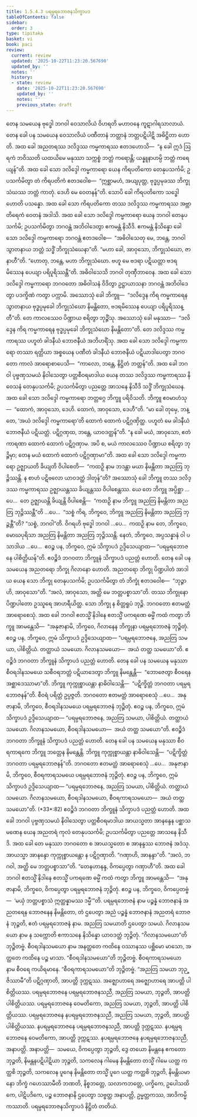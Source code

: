 ```yaml
---
title: 1.5.4.3 ပရမ္ပရဘောဇနသိက္ခာပဒ
tableOfContents: false
sidebar:
  order: 3
type: tipitaka
basket: vi
book: paci
review:
  current: review
  updated: '2025-10-22T11:23:20.567690'
  updated_by: ''
  notes: ''
  history:
  - state: review
    date: '2025-10-22T11:23:20.567690'
    updated_by: ''
    notes: ''
    previous_state: draft
---
```



<ReviewStatus review={frontmatter.review} showDetails={true} />

<HypothesisAnnotation frontmatter={frontmatter} />

<DynamicBreadcrumb />

<Division number="221" book="paci" e="ch" v="2" p="102">

<Paragraph number="716" book="paci">
တေန သမယေန ဗုဒ္ဓေါ ဘဂဝါ ဝေသာလိယံ ဝိဟရတိ မဟာဝနေ ကူဋာဂါရသာလာယံ. တေန ခေါ ပန သမယေန ဝေသာလိယံ ပဏီတာနံ ဘတ္တာနံ ဘတ္တပဋိပါဋိ အဓိဋ္ဌိတာ ဟောတိ. အထ ခေါ အညတရဿ ဒလိဒ္ဒဿ ကမ္မကာရဿ ဧတဒဟောသိ—  “န ခေါ ဣဒံ ဩရကံ ဘဝိဿတိ ယထယိမေ မနုဿာ သက္ကစ္စံ ဘတ္တံ ကရောန္တိ; ယန္နူနာဟမ္ပိ ဘတ္တံ ကရေယျန်”တိ. အထ ခေါ သော ဒလိဒ္ဒေါ ကမ္မကာရော ယေန ကိရပတိကော တေနုပသင်္ကမိ; ဥပသင်္ကမိတွာ တံ ကိရပတိကံ ဧတဒဝေါစ—  “ဣစ္ဆာမဟံ, အယျပုတ္တ, ဗုဒ္ဓပ္ပမုခဿ ဘိက္ခုသံဃဿ ဘတ္တံ ကာတုံ. ဒေဟိ မေ ဝေတနန်”တိ. သောပိ ခေါ ကိရပတိကော သဒ္ဓေါ ဟောတိ ပသန္နော. အထ ခေါ သော ကိရပတိကော တဿ ဒလိဒ္ဒဿ ကမ္မကာရဿ အဗ္ဘာတိရေကံ ဝေတနံ အဒါသိ. အထ ခေါ သော ဒလိဒ္ဒေါ ကမ္မကာရော ယေန ဘဂဝါ တေနုပသင်္ကမိ; ဥပသင်္ကမိတွာ ဘဂဝန္တံ အဘိဝါဒေတွာ ဧကမန္တံ နိသီဒိ. ဧကမန္တံ နိသိန္နော ခေါ သော ဒလိဒ္ဒေါ ကမ္မကာရော ဘဂဝန္တံ ဧတဒဝေါစ—  “အဓိဝါသေတု မေ, ဘန္တေ, ဘဂဝါ သွာတနာယ ဘတ္တံ သဒ္ဓိံ ဘိက္ခုသံဃေနာ”တိ. “မဟာ ခေါ, အာဝုသော, ဘိက္ခုသံဃော, ဇာနာဟီ”တိ. “ဟောတု, ဘန္တေ, မဟာ ဘိက္ခုသံဃော. ဗဟူ မေ ဗဒရာ ပဋိယတ္တာ ဗဒရမိဿေန ပေယျာ ပရိပူရိဿန္တီ”တိ. အဓိဝါသေသိ ဘဂဝါ တုဏှီဘာဝေန.
</Paragraph>

<Paragraph number="717" book="paci">
အထ ခေါ သော ဒလိဒ္ဒေါ ကမ္မကာရော ဘဂဝတော အဓိဝါသနံ ဝိဒိတွာ ဥဋ္ဌာယာသနာ ဘဂဝန္တံ အဘိဝါဒေတွာ ပဒက္ခိဏံ ကတွာ ပက္ကာမိ. အဿောသုံ ခေါ ဘိက္ခူ—  “ဒလိဒ္ဒေန ကိရ ကမ္မကာရေန သွာတနာယ ဗုဒ္ဓပ္ပမုခေါ ဘိက္ခုသံဃော နိမန္တိတော, ဗဒရမိဿေန ပေယျာ ပရိပူရိဿန္တီ”တိ. တေ ကာလဿေဝ ပိဏ္ဍာယ စရိတွာ ဘုဉ္ဇိံသု. အဿောသုံ ခေါ မနုဿာ—  “ဒလိဒ္ဒေန ကိရ ကမ္မကာရေန ဗုဒ္ဓပ္ပမုခေါ ဘိက္ခုသံဃော နိမန္တိတော”တိ. တေ ဒလိဒ္ဒဿ ကမ္မကာရဿ ပဟူတံ ခါဒနီယံ ဘောဇနီယံ အဘိဟရိံသု. အထ ခေါ သော ဒလိဒ္ဒေါ ကမ္မကာရော တဿာ ရတ္တိယာ အစ္စယေန ပဏီတံ ခါဒနီယံ ဘောဇနီယံ ပဋိယာဒါပေတွာ ဘဂဝတော ကာလံ အာရောစာပေသိ—  “ကာလော, ဘန္တေ, နိဋ္ဌိတံ ဘတ္တန်”တိ.
</Paragraph>

<Paragraph number="718" book="paci">
အထ ခေါ ဘဂဝါ ပုဗ္ဗဏှသမယံ နိဝါသေတွာ ပတ္တစီဝရမာဒါယ ယေန တဿ ဒလိဒ္ဒဿ ကမ္မကာရဿ နိဝေသနံ တေနုပသင်္ကမိ; ဥပသင်္ကမိတွာ ပညတ္တေ အာသနေ နိသီဒိ သဒ္ဓိံ ဘိက္ခုသံဃေန. အထ ခေါ သော ဒလိဒ္ဒေါ ကမ္မကာရော ဘတ္တဂ္ဂေ ဘိက္ခူ ပရိဝိသတိ. ဘိက္ခူ ဧဝမာဟံသု—  “ထောကံ, အာဝုသော, ဒေဟိ. ထောကံ, အာဝုသော, ဒေဟီ”တိ. “မာ ခေါ တုမှေ, ဘန္တေ, ‘အယံ ဒလိဒ္ဒေါ ကမ္မကာရော’တိ ထောကံ ထောကံ ပဋိဂ္ဂဏှိတ္ထ. ပဟူတံ မေ ခါဒနီယံ ဘောဇနီယံ ပဋိယတ္တံ. ပဋိဂ္ဂဏှထ, ဘန္တေ, ယာဝဒတ္ထန်”တိ. “န ခေါ မယံ, အာဝုသော, ဧတံကာရဏာ ထောကံ ထောကံ ပဋိဂ္ဂဏှာမ. အပိ စ, မယံ ကာလဿေဝ ပိဏ္ဍာယ စရိတွာ ဘုဉ္ဇိမှာ; တေန မယံ ထောကံ ထောကံ ပဋိဂ္ဂဏှာမာ”တိ.
</Paragraph>

<Paragraph number="719" book="paci">
အထ ခေါ သော ဒလိဒ္ဒေါ ကမ္မကာရော ဥဇ္ဈာယတိ ခိယျတိ ဝိပါစေတိ—  “ကထဉှိ နာမ ဘဒန္တာ မယာ နိမန္တိတာ အညတြ ဘုဉ္ဇိဿန္တိ. န စာဟံ ပဋိဗလော ယာဝဒတ္ထံ ဒါတုန်”တိ?
</Paragraph>

<Paragraph number="720" book="paci">
အဿောသုံ ခေါ ဘိက္ခူ တဿ ဒလိဒ္ဒဿ ကမ္မကာရဿ ဥဇ္ဈာယန္တဿ ခိယျန္တဿ ဝိပါစေန္တဿ. ယေ တေ ဘိက္ခူ အပ္ပိစ္ဆာ …ပေ…  တေ ဥဇ္ဈာယန္တိ ခိယျန္တိ ဝိပါစေန္တိ—  “ကထဉှိ နာမ ဘိက္ခူ အညတြ နိမန္တိတာ အညတြ ဘုဉ္ဇိဿန္တီ”တိ …ပေ…  “သစ္စံ ကိရ, ဘိက္ခဝေ, ဘိက္ခူ အညတြ နိမန္တိတာ အညတြ ဘုဉ္ဇန္တီ”တိ? “သစ္စံ, ဘဂဝါ”တိ. ဝိဂရဟိ ဗုဒ္ဓေါ ဘဂဝါ …ပေ…  ကထဉှိ နာမ တေ, ဘိက္ခဝေ, မောဃပုရိသာ အညတြ နိမန္တိတာ အညတြ ဘုဉ္ဇိဿန္တိ. နေတံ, ဘိက္ခဝေ, အပ္ပသန္နာနံ ဝါ ပသာဒါယ …ပေ…  ဧဝဉ္စ ပန, ဘိက္ခဝေ, ဣမံ သိက္ခာပဒံ ဥဒ္ဒိသေယျာထ—
</Paragraph>

<Paragraph number="721" book="paci">
<Emphasis>“ပရမ္ပရဘောဇနေ ပါစိတ္တိယန်”</Emphasis>တိ.
</Paragraph>

<Paragraph number="722" book="paci">
ဧဝဉ္စိဒံ ဘဂဝတာ ဘိက္ခူနံ သိက္ခာပဒံ ပညတ္တံ ဟောတိ.
</Paragraph>

</Division>
<Division number="222" book="paci" e="ch" v="2" p="104">

<Paragraph number="723" book="paci">
တေန ခေါ ပန သမယေန အညတရော ဘိက္ခု ဂိလာနော ဟောတိ. အညတရော ဘိက္ခု ပိဏ္ဍပါတံ အာဒါယ ယေန သော ဘိက္ခု တေနုပသင်္ကမိ; ဥပသင်္ကမိတွာ တံ ဘိက္ခုံ ဧတဒဝေါစ—  “ဘုဉ္ဇာဟိ, အာဝုသော”တိ. “အလံ, အာဝုသော, အတ္ထိ မေ ဘတ္တပစ္စာသာ”တိ. တဿ ဘိက္ခုနော ပိဏ္ဍပါတော ဥဿူရေ အာဟရီယိတ္ထ. သော ဘိက္ခု န စိတ္တရူပံ ဘုဉ္ဇိ. ဘဂဝတော ဧတမတ္ထံ အာရောစေသုံ. အထ ခေါ ဘဂဝါ ဧတသ္မိံ နိဒါနေ ဧတသ္မိံ ပကရဏေ ဓမ္မိံ ကထံ ကတွာ ဘိက္ခူ အာမန္တေသိ—  “အနုဇာနာမိ, ဘိက္ခဝေ, ဂိလာနေန ဘိက္ခုနာ ပရမ္ပရဘောဇနံ ဘုဉ္ဇိတုံ. ဧဝဉ္စ ပန, ဘိက္ခဝေ, ဣမံ သိက္ခာပဒံ ဥဒ္ဒိသေယျာထ—
</Paragraph>

<Paragraph number="724" book="paci">
<Emphasis>“ပရမ္ပရဘောဇနေ, အညတြ သမယာ, ပါစိတ္တိယံ. တတ္ထာယံ သမယော. ဂိလာနသမယော—  အယံ တတ္ထ သမယော”</Emphasis>တိ.
</Paragraph>

<Paragraph number="725" book="paci">
ဧဝဉ္စိဒံ ဘဂဝတာ ဘိက္ခူနံ သိက္ခာပဒံ ပညတ္တံ ဟောတိ.
</Paragraph>

</Division>
<Division number="223" book="paci" e="ch" v="2" p="104">

<Paragraph number="726" book="paci">
တေန ခေါ ပန သမယေန မနုဿာ စီဝရဒါနသမယေ သစီဝရဘတ္တံ ပဋိယာဒေတွာ ဘိက္ခူ နိမန္တေန္တိ—  “ဘောဇေတွာ စီဝရေန အစ္ဆာဒေဿာမာ”တိ. ဘိက္ခူ ကုက္ကုစ္စာယန္တာ နာဓိဝါသေန္တိ—  “ပဋိက္ခိတ္တံ ဘဂဝတာ ပရမ္ပရဘောဇနန်”တိ. စီဝရံ ပရိတ္တံ ဥပ္ပဇ္ဇတိ. ဘဂဝတော ဧတမတ္ထံ အာရောစေသုံ …ပေ…  အနုဇာနာမိ, ဘိက္ခဝေ, စီဝရဒါနသမယေ ပရမ္ပရဘောဇနံ ဘုဉ္ဇိတုံ. ဧဝဉ္စ ပန, ဘိက္ခဝေ, ဣမံ သိက္ခာပဒံ ဥဒ္ဒိသေယျာထ—
</Paragraph>

<Paragraph number="727" book="paci">
<Emphasis>“ပရမ္ပရဘောဇနေ, အညတြ သမယာ, ပါစိတ္တိယံ. တတ္ထာယံ သမယော. ဂိလာနသမယော, စီဝရဒါနသမယော—  အယံ တတ္ထ သမယော”</Emphasis>တိ.
</Paragraph>

<Paragraph number="728" book="paci">
ဧဝဉ္စိဒံ ဘဂဝတာ ဘိက္ခူနံ သိက္ခာပဒံ ပညတ္တံ ဟောတိ.
</Paragraph>

</Division>
<Division number="224" book="paci" e="ch" v="2" p="104">

<Paragraph number="729" book="paci">
တေန ခေါ ပန သမယေန မနုဿာ စီဝရကာရကေ ဘိက္ခူ ဘတ္တေန နိမန္တေန္တိ. ဘိက္ခူ ကုက္ကုစ္စာယန္တာ နာဓိဝါသေန္တိ—  “ပဋိက္ခိတ္တံ ဘဂဝတာ ပရမ္ပရဘောဇနန်”တိ. ဘဂဝတော ဧတမတ္ထံ အာရောစေသုံ …ပေ…  အနုဇာနာမိ, ဘိက္ခဝေ, စီဝရကာရသမယေ ပရမ္ပရဘောဇနံ ဘုဉ္ဇိတုံ. ဧဝဉ္စ ပန, ဘိက္ခဝေ, ဣမံ သိက္ခာပဒံ ဥဒ္ဒိသေယျာထ—
</Paragraph>

</Division>
<Division number="225" book="paci" e="ch" v="2" p="105">

<Paragraph number="730" book="paci">
<Emphasis>“ပရမ္ပရဘောဇနေ, အညတြ သမယာ, ပါစိတ္တိယံ. တတ္ထာယံ သမယော. ဂိလာနသမယော, စီဝရဒါနသမယော, စီဝရကာရသမယော—  အယံ တတ္ထ သမယော”</Emphasis>တိ. (*33*:<Emphasis>82</Emphasis>)
</Paragraph>

<Paragraph number="731" book="paci">
ဧဝဉ္စိဒံ ဘဂဝတာ ဘိက္ခူနံ သိက္ခာပဒံ ပညတ္တံ ဟောတိ.
</Paragraph>

</Division>
<Division number="226" book="paci" e="ch" v="2" p="105">

<Paragraph number="732" book="paci">
အထ ခေါ ဘဂဝါ ပုဗ္ဗဏှသမယံ နိဝါသေတွာ ပတ္တစီဝရမာဒါယ အာယသ္မတာ အာနန္ဒေန ပစ္ဆာသမဏေန ယေန အညတရံ ကုလံ တေနုပသင်္ကမိ; ဥပသင်္ကမိတွာ ပညတ္တေ အာသနေ နိသီဒိ. အထ ခေါ တေ မနုဿာ ဘဂဝတော စ အာယသ္မတော စ အာနန္ဒဿ ဘောဇနံ အဒံသု. အာယသ္မာ အာနန္ဒော ကုက္ကုစ္စာယန္တော န ပဋိဂ္ဂဏှာတိ. “ဂဏှာဟိ, အာနန္ဒာ”တိ. “အလံ, ဘဂဝါ, အတ္ထိ မေ ဘတ္တပစ္စာသာ”တိ. “တေနဟာနန္ဒ, ဝိကပ္ပေတွာ ဂဏှာဟီ”တိ. အထ ခေါ ဘဂဝါ ဧတသ္မိံ နိဒါနေ ဧတသ္မိံ ပကရဏေ ဓမ္မိံ ကထံ ကတွာ ဘိက္ခူ အာမန္တေသိ—  “အနုဇာနာမိ, ဘိက္ခဝေ, ဝိကပ္ပေတွာ ပရမ္ပရဘောဇနံ ဘုဉ္ဇိတုံ. ဧဝဉ္စ ပန, ဘိက္ခဝေ, ဝိကပ္ပေတဗ္ဗံ—  ‘မယှံ ဘတ္တပစ္စာသံ ဣတ္ထန္နာမဿ ဒမ္မီ’”တိ.
</Paragraph>

</Division>
<Division number="227" book="paci" e="ch" v="2" p="105">

<Paragraph number="733" book="paci">
<Emphasis>ပရမ္ပရဘောဇနံ</Emphasis> နာမ ပဉ္စန္နံ ဘောဇနာနံ အညတရေန ဘောဇနေန နိမန္တိတော, တံ ဌပေတွာ အညံ ပဉ္စန္နံ ဘောဇနာနံ အညတရံ ဘောဇနံ ဘုဉ္ဇတိ, ဧတံ ပရမ္ပရဘောဇနံ နာမ.
</Paragraph>

<Paragraph number="734" book="paci">
<Emphasis>အညတြ သမယာ</Emphasis>တိ ဌပေတွာ သမယံ.
</Paragraph>

<Paragraph number="735" book="paci">
<Emphasis>ဂိလာနသမယော</Emphasis> နာမ န သက္ကောတိ ဧကာသနေ နိသိန္နော ယာဝဒတ္ထံ ဘုဉ္ဇိတုံ. “ဂိလာနသမယော”တိ ဘုဉ္ဇိတဗ္ဗံ.
</Paragraph>

<Paragraph number="736" book="paci">
<Emphasis>စီဝရဒါနသမယော</Emphasis> နာမ အနတ္ထတေ ကထိနေ ဝဿာနဿ ပစ္ဆိမော မာသော, အတ္ထတေ ကထိနေ ပဉ္စ မာသာ. “စီဝရဒါနသမယော”တိ ဘုဉ္ဇိတဗ္ဗံ.
</Paragraph>

<Paragraph number="737" book="paci">
<Emphasis>စီဝရကာရသမယော</Emphasis> နာမ စီဝရေ ကယိရမာနေ. “စီဝရကာရသမယော”တိ ဘုဉ္ဇိတဗ္ဗံ.
</Paragraph>

<Paragraph number="738" book="paci">
“အညတြ သမယာ ဘုဉ္ဇိဿာမီ”တိ ပဋိဂ္ဂဏှာတိ, အာပတ္တိ ဒုက္ကဋဿ. အဇ္ဈောဟာရေ အဇ္ဈောဟာရေ အာပတ္တိ ပါစိတ္တိယဿ.
</Paragraph>

</Division>
<Division number="228" book="paci" e="ch" v="2" p="106">

<Paragraph number="739" book="paci">
ပရမ္ပရဘောဇနေ ပရမ္ပရဘောဇနသညီ, အညတြ သမယာ, ဘုဉ္ဇတိ, အာပတ္တိ ပါစိတ္တိယဿ. ပရမ္ပရဘောဇနေ ဝေမတိကော, အညတြ သမယာ, ဘုဉ္ဇတိ, အာပတ္တိ ပါစိတ္တိယဿ. ပရမ္ပရဘောဇနေ နပရမ္ပရဘောဇနသညီ, အညတြ သမယာ, ဘုဉ္ဇတိ, အာပတ္တိ ပါစိတ္တိယဿ.
</Paragraph>

<Paragraph number="740" book="paci">
နပရမ္ပရဘောဇနေ ပရမ္ပရဘောဇနသညီ, အာပတ္တိ ဒုက္ကဋဿ. နပရမ္ပရဘောဇနေ ဝေမတိကော, အာပတ္တိ ဒုက္ကဋဿ. နပရမ္ပရဘောဇနေ နပရမ္ပရဘောဇနသညီ, အနာပတ္တိ.
</Paragraph>

</Division>
<Division number="229" book="paci" e="ch" v="2" p="106">

<Paragraph number="741" book="paci">
အနာပတ္တိ—  သမယေ, ဝိကပ္ပေတွာ ဘုဉ္ဇတိ, ဒွေ တယော နိမန္တနေ ဧကတော ဘုဉ္ဇတိ, နိမန္တနပဋိပါဋိယာ ဘုဉ္ဇတိ, သကလေန ဂါမေန နိမန္တိတော တသ္မိံ ဂါမေ ယတ္ထ ကတ္ထစိ ဘုဉ္ဇတိ, သကလေန ပူဂေန နိမန္တိတော တသ္မိံ ပူဂေ ယတ္ထ ကတ္ထစိ ဘုဉ္ဇတိ, နိမန္တိယမာနော ဘိက္ခံ ဂဟေဿာမီတိ ဘဏတိ, နိစ္စဘတ္တေ, သလာကဘတ္တေ, ပက္ခိကေ, ဥပေါသထိကေ, ပါဋိပဒိကေ, ပဉ္စ ဘောဇနာနိ ဌပေတွာ သဗ္ဗတ္ထ အနာပတ္တိ, ဥမ္မတ္တကဿ, အာဒိကမ္မိကဿာတိ.

</Paragraph>
</Division>

<Paragraph number="742" type="center" book="paci">
ပရမ္ပရဘောဇနသိက္ခာပဒံ နိဋ္ဌိတံ တတိယံ.
</Paragraph>